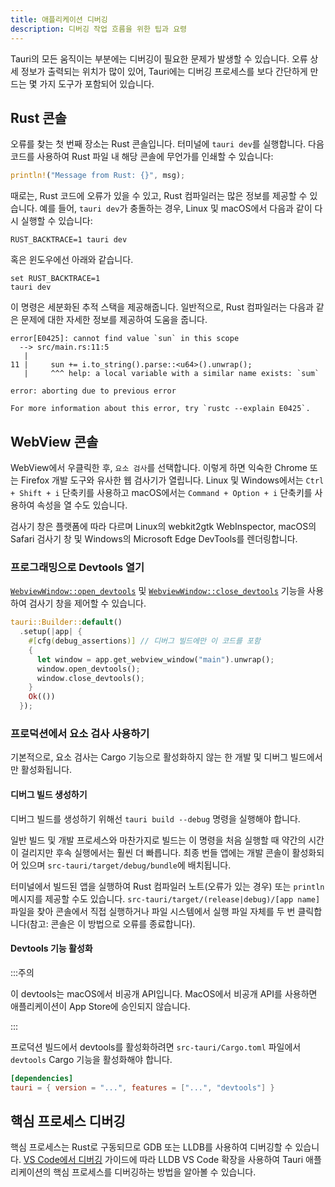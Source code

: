 ```yaml
---
title: 애플리케이션 디버깅
description: 디버깅 작업 흐름을 위한 팁과 요령
---
```



Tauri의 모든 움직이는 부분에는 디버깅이 필요한 문제가 발생할 수 있습니다. 오류 상세 정보가 출력되는 위치가 많이 있어, Tauri에는 디버깅 프로세스를 보다 간단하게 만드는 몇 가지 도구가 포함되어 있습니다.

## Rust 콘솔

오류를 찾는 첫 번째 장소는 Rust 콘솔입니다. 터미널에 `tauri dev`를 실행합니다. 다음 코드를 사용하여 Rust 파일 내 해당 콘솔에 무언가를 인쇄할 수 있습니다:

```rust
println!("Message from Rust: {}", msg);
```

때로는, Rust 코드에 오류가 있을 수 있고, Rust 컴파일러는 많은 정보를 제공할 수 있습니다. 예를 들어, `tauri dev`가 충돌하는 경우, Linux 및 macOS에서 다음과 같이 다시 실행할 수 있습니다:

```shell
RUST_BACKTRACE=1 tauri dev
```

혹은 윈도우에선 아래와 같습니다.

```shell
set RUST_BACKTRACE=1
tauri dev
```

이 명령은 세분화된 추적 스택을 제공해줍니다. 일반적으로, Rust 컴파일러는 다음과 같은 문제에 대한 자세한 정보를 제공하여 도움을 줍니다.

```
error[E0425]: cannot find value `sun` in this scope
  --> src/main.rs:11:5
   |
11 |     sun += i.to_string().parse::<u64>().unwrap();
   |     ^^^ help: a local variable with a similar name exists: `sum`

error: aborting due to previous error

For more information about this error, try `rustc --explain E0425`.
```

## WebView 콘솔

WebView에서 우클릭한 후, `요소 검사`를 선택합니다. 이렇게 하면 익숙한 Chrome 또는 Firefox 개발 도구와 유사한 웹 검사기가 열립니다. Linux 및 Windows에서는 `Ctrl + Shift + i` 단축키를 사용하고 macOS에서는 `Command + Option + i` 단축키를 사용하여 속성을 열 수도 있습니다.

검사기 창은 플랫폼에 따라 다르며 Linux의 webkit2gtk WebInspector, macOS의 Safari 검사기 창 및 Windows의 Microsoft Edge DevTools를 렌더링합니다.

### 프로그래밍으로 Devtools 열기

[`WebviewWindow::open_devtools`][] 및 [`WebviewWindow::close_devtools`][] 기능을 사용하여 검사기 창을 제어할 수 있습니다.

```rust
tauri::Builder::default()
  .setup(|app| {
    #[cfg(debug_assertions)] // 디버그 빌드에만 이 코드를 포함
    {
      let window = app.get_webview_window("main").unwrap();
      window.open_devtools();
      window.close_devtools();
    }
    Ok(())
  });
```

### 프로덕션에서 요소 검사 사용하기

기본적으로, 요소 검사는 Cargo 기능으로 활성화하지 않는 한 개발 및 디버그 빌드에서만 활성화됩니다.

#### 디버그 빌드 생성하기

디버그 빌드를 생성하기 위해선 `tauri build --debug` 명령을 실행해야 합니다.

<CommandTabs
	npm="npm run tauri build -- --debug"
	yarn="yarn tauri build --debug"
	pnpm="pnpm tauri build --debug"
	cargo="cargo tauri build --debug"
/>

일반 빌드 및 개발 프로세스와 마찬가지로 빌드는 이 명령을 처음 실행할 때 약간의 시간이 걸리지만 후속 실행에서는 훨씬 더 빠릅니다. 최종 번들 앱에는 개발 콘솔이 활성화되어 있으며 `src-tauri/target/debug/bundle`에 배치됩니다.

터미널에서 빌드된 앱을 실행하여 Rust 컴파일러 노트(오류가 있는 경우) 또는 `println` 메시지를 제공할 수도 있습니다. `src-tauri/target/(release|debug)/[app name]` 파일을 찾아 콘솔에서 직접 실행하거나 파일 시스템에서 실행 파일 자체를 두 번 클릭합니다(참고: 콘솔은 이 방법으로 오류를 종료합니다).

#### Devtools 기능 활성화

:::주의

이 devtools는 macOS에서 비공개 API입니다. MacOS에서 비공개 API를 사용하면 애플리케이션이 App Store에 승인되지 않습니다.

:::

프로덕션 빌드에서 devtools를 활성화하려면 `src-tauri/Cargo.toml` 파일에서 `devtools` Cargo 기능을 활성화해야 합니다.

```toml
[dependencies]
tauri = { version = "...", features = ["...", "devtools"] }
```

## 핵심 프로세스 디버깅

핵심 프로세스는 Rust로 구동되므로 GDB 또는 LLDB를 사용하여 디버깅할 수 있습니다. [VS Code에서 디버깅][] 가이드에 따라 LLDB VS Code 확장을 사용하여 Tauri 애플리케이션의 핵심 프로세스를 디버깅하는 방법을 알아볼 수 있습니다.

[VS Code에서 디버깅]: /ko/guides/debug/vs-code
[`WebviewWindow::open_devtools`]: https://docs.rs/tauri/2.0.0-beta/tauri/webview/struct.WebviewWindow.html#method.open_devtools
[`WebviewWindow::close_devtools`]: https://docs.rs/tauri/2.0.0-beta/tauri/webview/struct.WebviewWindow.html#method.close_devtools

